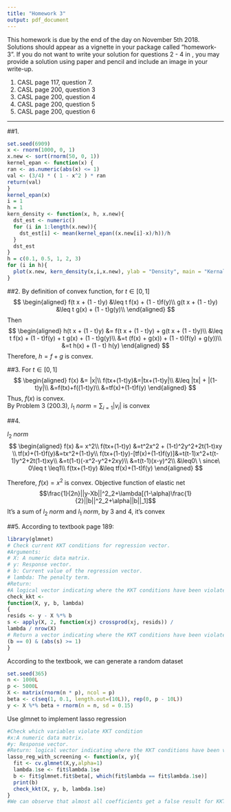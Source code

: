 ```yaml
---
title: "Homework 3"
output: pdf_document
---
```


This homework is due by the end of the day on November 5th 2018. Solutions should appear as a vignette in your package called "homework-3". If you do not want to write your solution for questions 2 - 4 in \LaTeX, you may provide a solution using paper and pencil and include an image in your write-up. 

1. CASL page 117, question 7.
2. CASL page 200, question 3
3. CASL page 200, question 4
4. CASL page 200, question 5
5. CASL page 200, question 6

---
<!--
%\VignetteEngine{knitr::rmarkdown}
%\VignetteIndexEntry{The ridge regression vignette}
-->

##1.
```r
set.seed(6909)
x <- rnorm(1000, 0, 1)
x.new <- sort(rnorm(50, 0, 1))
kernel_epan <- function(x) {
ran <- as.numeric(abs(x) <= 1)
val <- (3/4) * ( 1 - x^2 ) * ran
return(val)
}
kernel_epan(x)
i = 1
h = 1
kern_density <- function(x, h, x.new){
  dst_est <- numeric()
  for (i in 1:length(x.new)){
    dst_est[i] <- mean(kernel_epan((x.new[i]-x)/h))/h
  }
  dst_est
}
h = c(0.1, 0.5, 1, 2, 3)
for (i in h){
  plot(x.new, kern_density(x,i,x.new), ylab = "Density", main = "Kernal density estimation", type = "l")  
}
```


##2.
By definition of convex function, for $t \in [0, 1]$
$$
\begin{aligned}
f(t x + (1 - t)y) &\leq t f(x) + (1 - t)f(y)\\
g(t x + (1 - t)y) &\leq t g(x) + (1 - t)g(y)\\
\end{aligned}
$$
Then
$$
\begin{aligned}
h(t x + (1 - t)y) &= f(t x + (1 - t)y) + g(t x + (1 - t)y)\\
&\leq t f(x) + (1 - t)f(y) + t g(x) + (1 - t)g(y)\\
&=t (f(x) + g(x)) + (1 - t)(f(y) + g(y))\\
&=t h(x) + (1 - t) h(y)
\end{aligned}
$$
Therefore, $h = f + g$ is convex.

##3.
For $t \in [0, 1]$
$$
\begin{aligned}
f(x) &= |x|\\
f(tx+(1-t)y)&=|tx+(1-t)y|\\
&\leq |tx| + |(1-t)y|\\
&=f(tx)+f((1-t)y)\\
&=tf(x)+(1-t)f(y)
\end{aligned}
$$
Thus, $f(x)$ is convex.  
By Problem 3 (200.3), $l_1\ norm= \sum_{i = 1}|v_i|$ is convex

##4.

$l_2\ norm$
$$
\begin{aligned}
f(x) &= x^2\\
f(tx+(1-t)y) &=t^2x^2 + (1-t)^2y^2+2t(1-t)xy \\
tf(x)+(1-t)f(y)&=tx^2+(1-t)y\\
f(tx+(1-t)y)-[tf(x)+(1-t)f(y)]&=t(t-1)x^2+t(t-1)y^2+2t(1-t)xy\\
&=t(1-t)(-x^2-y^2+2xy)\\
&=t(t-1)(x-y)^2\\
&\leq0\ \ since\ 0\leq t \leq1\\
f(tx+(1-t)y) &\leq tf(x)+(1-t)f(y)
\end{aligned}
$$

Therefore, $f(x) = x^2$ is convex. 
Objective function of elastic net
$$\frac{1}{2n}||y-Xb||^2_2+\lambda[(1-\alpha)\frac{1}{2}||b||^2_2+\alpha||b||_1]$$
It's a sum of $l_2\ norm$ and $l_1\ norm$, by 3 and 4, it's convex

##5.
According to textbook page 189:
```r
library(glmnet)
# Check current KKT conditions for regression vector.
#Arguments:
# X: A numeric data matrix.
# y: Response vector.
# b: Current value of the regression vector.
# lambda: The penalty term.
#Return: 
#A logical vector indicating where the KKT conditions have been violated by the variables that are currently zero.
check_kkt <-
function(X, y, b, lambda)
{
resids <- y - X %*% b
s <- apply(X, 2, function(xj) crossprod(xj, resids)) /
lambda / nrow(X)
# Return a vector indicating where the KKT conditions have been violated by the variables that are currently zero.
(b == 0) & (abs(s) >= 1)
}
```
According to the textbook, we can generate a random dataset
```r
set.seed(365)
n <- 1000L
p <- 5000L
X <- matrix(rnorm(n * p), ncol = p)
beta <- c(seq(1, 0.1, length.out=(10L)), rep(0, p - 10L))
y <- X %*% beta + rnorm(n = n, sd = 0.15)
```
Use glmnet to implement lasso regression
```r

#Check which variables violate KKT condition
#x:A numeric data matrix.
#y: Response vector.
#Return: logical vector indicating where the KKT conditions have been violated
lasso_reg_with_screening <- function(x, y){
  fit <- cv.glmnet(X,y,alpha=1)
  lambda.1se <- fit$lambda.1se
  b <- fit$glmnet.fit$beta[, which(fit$lambda == fit$lambda.1se)]
  print(b)
  check_kkt(X, y, b, lambda.1se)
}
#We can observe that almost all coefficients get a false result for KKT violation. 
```
